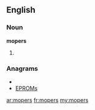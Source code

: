==English==

===Noun===
'''mopers'''

# {{plural of|[[moper]]}}

===Anagrams===
* {{alphagram|emoprs}}
* [[EPROMs#English|EPROMs]]

[[ar:mopers]]
[[fr:mopers]]
[[my:mopers]]